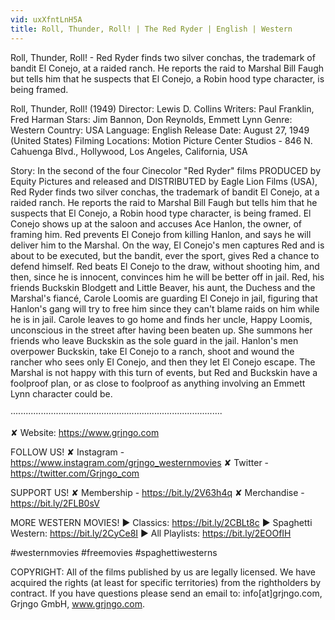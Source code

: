 ```yaml
---
vid: uxXfntLnH5A
title: Roll, Thunder, Roll! | The Red Ryder | English | Western
---
```


Roll, Thunder, Roll! - Red Ryder finds two silver conchas, the trademark of bandit El Conejo, at a raided ranch. He reports the raid to Marshal Bill Faugh but tells him that he suspects that El Conejo, a Robin hood type character, is being framed.

Roll, Thunder, Roll! (1949)
Director: Lewis D. Collins
Writers: Paul Franklin, Fred Harman
Stars: Jim Bannon, Don Reynolds, Emmett Lynn
Genre: Western
Country: USA
Language: English
Release Date: August 27, 1949 (United States)
Filming Locations: Motion Picture Center Studios - 846 N. Cahuenga Blvd., Hollywood, Los Angeles, California, USA

Story:
In the second of the four Cinecolor "Red Ryder" films PRODUCED by Equity Pictures and released and DISTRIBUTED by Eagle Lion Films (USA), Red Ryder finds two silver conchas, the trademark of bandit El Conejo, at a raided ranch. He reports the raid to Marshal Bill Faugh but tells him that he suspects that El Conejo, a Robin hood type character, is being framed. El Conejo shows up at the saloon and accuses Ace Hanlon, the owner, of framing him. Red prevents El Conejo from killing Hanlon, and says he will deliver him to the Marshal. On the way, El Conejo's men captures Red and is about to be executed, but the bandit, ever the sport, gives Red a chance to defend himself. Red beats El Conejo to the draw, without shooting him, and then, since he is innocent, convinces him he will be better off in jail. Red, his friends Buckskin Blodgett and Little Beaver, his aunt, the Duchess and the Marshal's fiancé, Carole Loomis are guarding El Conejo in jail, figuring that Hanlon's gang will try to free him since they can't blame raids on him while he is in jail. Carole leaves to go home and finds her uncle, Happy Loomis, unconscious in the street after having been beaten up. She summons her friends who leave Buckskin as the sole guard in the jail. Hanlon's men overpower Buckskin, take El Conejo to a ranch, shoot and wound the rancher who sees only El Conejo, and then they let El Conejo escape. The Marshal is not happy with this turn of events, but Red and Buckskin have a foolproof plan, or as close to foolproof as anything involving an Emmett Lynn character could be.

····················································································

✘ Website: https://www.grjngo.com

FOLLOW US!
✘ Instagram - https://www.instagram.com/grjngo_westernmovies
✘ Twitter - https://twitter.com/Grjngo_com

SUPPORT US!
✘ Membership - https://bit.ly/2V63h4q
✘ Merchandise - https://bit.ly/2FLB0sV

MORE WESTERN MOVIES! 
► Classics: https://bit.ly/2CBLt8c 
► Spaghetti Western: https://bit.ly/2CyCe8I 
► All Playlists: https://bit.ly/2EOOfIH 

#westernmovies #freemovies #spaghettiwesterns

COPYRIGHT: All of the films published by us are legally licensed. We have acquired the rights (at least for specific territories) from the rightholders by contract. If you have questions please send an email to: info[at]grjngo.com, Grjngo GmbH, www.grjngo.com.